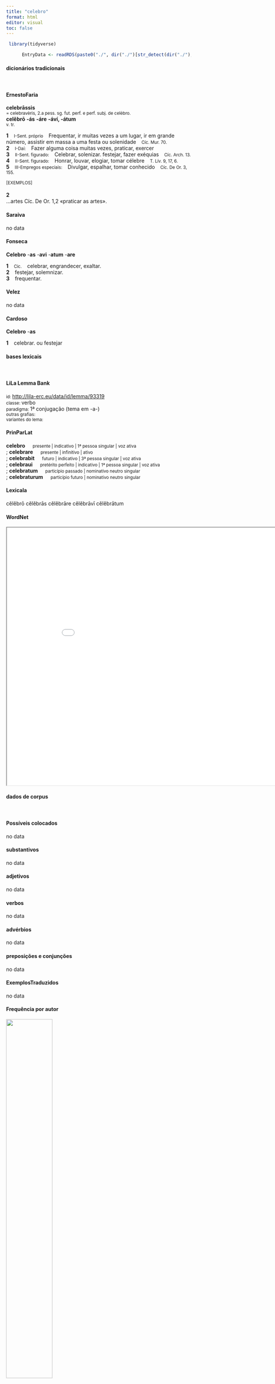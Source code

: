```yaml
---
title: "celebro"
format: html
editor: visual
toc: false
---
```



```r
 library(tidyverse) 

      EntryData <- readRDS(paste0("./", dir("./")[str_detect(dir("./"), "_xx99-101-108-101-98-114-111xx_.rds")]))

```


#### dicionários tradicionais

&emsp;




::: panel-tabset

#### ErnestoFaria

<b>celebrāssis</b> <br> <small>= celebravèris, 2.a pess. sg. fut. perf. e perf. subj. de celèbro.</small> <br> <small></small> 
 <b>celĕbrō</b> <b>-ás</b> <b>-áre</b> <b>-áví, -átum</b> <br> <small>v. tr.</small> <br> <small></small>   <p> <b>1</b> &ensp; <small>I-Sent. próprio</small> &ensp; Frequentar, ir muitas vezes a um lugar, ir em grande número, assistir em massa a uma festa ou solenidade &ensp; <small>Cíc. Mur. 70.</small> <br> <b>2</b> &ensp; <small>I-Daí:</small> &ensp; Fazer alguma coisa muitas vezes, praticar, exercer &ensp; <small></small> <br> <b>3</b> &ensp; <small>II-Sent. figurado:</small> &ensp; Celebrar, solenizar. festejar, fazer exéquias &ensp; <small>Cíc. Arch. 13.</small> <br> <b>4</b> &ensp; <small>II-Sent. figurado:</small> &ensp; Honrar, louvar, elogiar, tomar célebre &ensp; <small>T. Lív. 9, 17, 6.</small> <br> <b>5</b> &ensp; <small>III-Empregos especiais:</small> &ensp; Divulgar, espalhar, tomar conhecido &ensp; <small>Cíc. De Or. 3, 155.</small> </p>   <p><small>[EXEMPLOS]</small><br> <br><b>2</b><br>…artes Cíc. De Or. 1,2 «praticar as artes». </p>




#### Saraiva

no data




#### Fonseca

<b>Celebro</b> -<b>as</b> -<b>avi</b> -<b>atum</b> -<b>are</b>   <p> <b>1</b> &ensp; <small>Cic.</small> &ensp; celebrar, engrandecer, exaltar. <br> <b>2</b> &ensp; festejar, solemnizar. <br> <b>3</b> &ensp; frequentar. </p>




#### Velez

no data




#### Cardoso

<b>Celebro</b> -<b>as</b>   <p> <b>1</b> &ensp; celebrar. ou festejar </p>


:::



#### bases lexicais

&emsp;






::: panel-tabset

#### LiLa Lemma Bank

<small> id: </small> <a href=' http://lila-erc.eu/data/id/lemma/93319 ' target="_blank"> http://lila-erc.eu/data/id/lemma/93319 </a> <br>
<small> classe: </small> verbo    <br>
<small> paradigma: </small> 1ª conjugação (tema em -a-) <br>
<small> outras grafias: </small>  <br>
<small> variantes do lema: </small>  <br>





#### PrinParLat

<b> celebro </b>&emsp;<small> presente | indicativo | 1ª pessoa singular | voz ativa </small><br>
; <b> celebrare </b>&emsp;<small> presente | infinitivo | ativo </small><br>
; <b> celebrabit </b>&emsp;<small> futuro | indicativo | 3ª pessoa singular | voz ativa </small><br>
; <b> celebraui </b>&emsp;<small> pretérito perfeito | indicativo | 1ª pessoa singular | voz ativa </small><br>
; <b> celebratum </b>&emsp;<small> particípio passado | nominativo neutro singular </small><br>
; <b> celebraturum </b>&emsp;<small> particípio futuro | nominativo neutro singular </small><br>





#### Lexicala

cĕlĕbrō 
 cĕlĕbrās 
 cĕlĕbrāre 
 cĕlĕbrāvī 
 cĕlĕbrātum




#### WordNet

<iframe width='900' height='700' src='Media/Tree__xx99-101-108-101-98-114-111xx__sem_type_lexemes_pt.html'>

</iframe>


:::



#### dados de corpus

&emsp;




::: panel-tabset

#### Possíveis colocados

no data




#### substantivos

no data




#### adjetivos

no data




#### verbos

no data




#### advérbios

no data




#### preposições e conjunções

no data


:::



::: panel-tabset

#### ExemplosTraduzidos

no data




#### Frequência por autor

![](./Media/barchart__xx99-101-108-101-98-114-111xx__lemma_BY_author_Frequencies.webp){width=50% fig-alt='This charts plots the frequency of lemma by author_Frequencies. The Tacitus subcorpus registers the highest normalized frequency, with the value of 3.43 and an absolute frequency of 1. The Tacitus subcorpus follows, with a normalized frequency of 3.43 and an absolute frequency of 1. the subcorpus with the least normalized frequency is Caesar with the normalized value of 0 and an absolute freqeuncy of 0. here are all the values: subcorpus: Caesar ; normalized frequency: 0 ; absolute frequency: 0. subcorpus: Cicero ; normalized frequency: 16 ; absolute frequency: 0.996735690613242. subcorpus: Horatius ; normalized frequency: 2 ; absolute frequency: 1.77604120415594. subcorpus: Ovidius ; normalized frequency: 1 ; absolute frequency: 1.71585449553878. subcorpus: Phaedrus ; normalized frequency: 0 ; absolute frequency: 0. subcorpus: Sallustius ; normalized frequency: 2 ; absolute frequency: 1.85511548093869. subcorpus: Seneca ; normalized frequency: 3 ; absolute frequency: 0.559899964539669. subcorpus: Suetonius ; normalized frequency: 0 ; absolute frequency: 0. subcorpus: Tacitus ; normalized frequency: 1 ; absolute frequency: 3.43288705801579. subcorpus: Vergilius ; normalized frequency: 1 ; absolute frequency: 1.93050193050193. subcorpus: Hieronymus ; normalized frequency: 0 ; absolute frequency: 0'}




#### Frequência por gênero

![](./Media/barchart__xx99-101-108-101-98-114-111xx__lemma_BY_genre_Frequencies.webp){width=50% fig-alt='This charts plots the frequency of lemma by genre_Frequencies. The Poesia.épica subcorpus registers the highest normalized frequency, with the value of 1.93 and an absolute frequency of 1. The Poesia.trágica subcorpus follows, with a normalized frequency of 1.74 and an absolute frequency of 2. the subcorpus with the least normalized frequency is Prosa.ficcional with the normalized value of 0 and an absolute freqeuncy of 0. here are all the values: subcorpus: Prosa.histórica ; normalized frequency: 3 ; absolute frequency: 0.730300153363032. subcorpus: Prosa.filosófica ; normalized frequency: 1 ; absolute frequency: 0.164741931763892. subcorpus: Prosa.oratória ; normalized frequency: 11 ; absolute frequency: 1.05613856537978. subcorpus: Prosa.epistolográfica ; normalized frequency: 5 ; absolute frequency: 1.32488937173746. subcorpus: Poesia.lírica ; normalized frequency: 2 ; absolute frequency: 1.68251030537562. subcorpus: Poesia.didática ; normalized frequency: 1 ; absolute frequency: 0.848248367121893. subcorpus: Poesia.trágica ; normalized frequency: 2 ; absolute frequency: 1.73731758165393. subcorpus: Poesia.épica ; normalized frequency: 1 ; absolute frequency: 1.93050193050193. subcorpus: Prosa.ficcional ; normalized frequency: 0 ; absolute frequency: 0'}




#### Frequência por século

![](./Media/barchart__xx99-101-108-101-98-114-111xx__lemma_BY_period_Frequencies.webp){width=50% fig-alt='This charts plots the frequency of lemma by period_Frequencies. The II.d.C. subcorpus registers the highest normalized frequency, with the value of 2.62 and an absolute frequency of 1. The I.a.C. subcorpus follows, with a normalized frequency of 0.98 and an absolute frequency of 21. the subcorpus with the least normalized frequency is IV.d.C. with the normalized value of 0 and an absolute freqeuncy of 0. here are all the values: subcorpus: I.a.C. ; normalized frequency: 21 ; absolute frequency: 0.9774261112404. subcorpus: I.d.C. ; normalized frequency: 4 ; absolute frequency: 0.611901483861098. subcorpus: II.d.C. ; normalized frequency: 1 ; absolute frequency: 2.61780104712042. subcorpus: IV.d.C. ; normalized frequency: 0 ; absolute frequency: 0'}


:::

